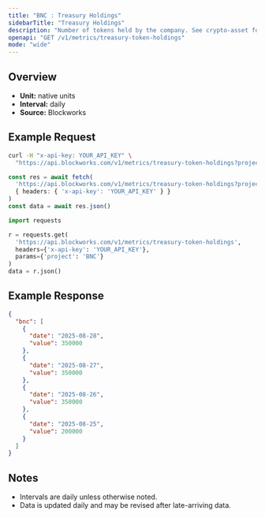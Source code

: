 ```yaml
---
title: "BNC : Treasury Holdings"
sidebarTitle: "Treasury Holdings"
description: "Number of tokens held by the company. See crypto-asset for asset indicator"
openapi: "GET /v1/metrics/treasury-token-holdings"
mode: "wide"
---
```


## Overview

- **Unit:** native units
- **Interval:** daily
- **Source:** Blockworks

## Example Request

<CodeGroup>

```bash cURL
curl -H "x-api-key: YOUR_API_KEY" \
  "https://api.blockworks.com/v1/metrics/treasury-token-holdings?project=BNC"
```

```typescript TypeScript
const res = await fetch(
  'https://api.blockworks.com/v1/metrics/treasury-token-holdings?project=BNC',
  { headers: { 'x-api-key': 'YOUR_API_KEY' } }
)
const data = await res.json()
```

```python Python
import requests

r = requests.get(
  'https://api.blockworks.com/v1/metrics/treasury-token-holdings',
  headers={'x-api-key': 'YOUR_API_KEY'},
  params={'project': 'BNC'}
)
data = r.json()
```

</CodeGroup>

## Example Response

```json
{
  "bnc": [
    {
      "date": "2025-08-28",
      "value": 350000
    },
    {
      "date": "2025-08-27",
      "value": 350000
    },
    {
      "date": "2025-08-26",
      "value": 350000
    },
    {
      "date": "2025-08-25",
      "value": 200000
    }
  ]
}
```

## Notes
- Intervals are daily unless otherwise noted.
- Data is updated daily and may be revised after late-arriving data.
